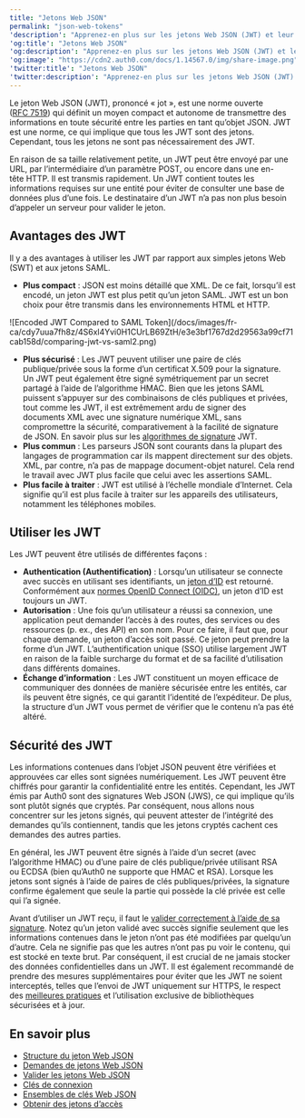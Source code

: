 ```yaml
---
title: "Jetons Web JSON"
permalink: "json-web-tokens"
'description': "Apprenez-en plus sur les jetons Web JSON (JWT) et leur utilisation."
'og:title': "Jetons Web JSON"
'og:description': "Apprenez-en plus sur les jetons Web JSON (JWT) et leur utilisation."
'og:image': "https://cdn2.auth0.com/docs/1.14567.0/img/share-image.png"
'twitter:title': "Jetons Web JSON"
'twitter:description': "Apprenez-en plus sur les jetons Web JSON (JWT) et leur utilisation."
---
```


Le jeton Web JSON (<Tooltip href="/docs/docs/fr-ca/glossary?term=json-web-token" tip="Jeton Web JSON (JWT)
Format standard de jeton d’ID (et souvent de jeton d’accès) utilisé pour représenter en toute sécurité des demandes entre deux parties." cta="Voir le glossaire">JWT</Tooltip>), prononcé « jot », est une norme ouverte ([RFC 7519](https://tools.ietf.org/html/rfc7519)) qui définit un moyen compact et autonome de transmettre des informations en toute sécurité entre les parties en tant qu’objet JSON. JWT est une norme, ce qui implique que tous les JWT sont des jetons. Cependant, tous les jetons ne sont pas nécessairement des JWT.

En raison de sa taille relativement petite, un JWT peut être envoyé par une URL, par l’intermédiaire d’un paramètre POST, ou encore dans une en-tête HTTP. Il est transmis rapidement. Un JWT contient toutes les informations requises sur une entité pour éviter de consulter une base de données plus d’une fois. Le destinataire d’un JWT n’a pas non plus besoin d’appeler un serveur pour valider le jeton.

## Avantages des JWT

Il y a des avantages à utiliser les JWT par rapport aux simples jetons Web (SWT) et aux jetons <Tooltip href="/docs/docs/fr-ca/glossary?term=security-assertion-markup-language" tip="Security Assertion Markup Language (SAML)
Protocole normalisé permettant à deux parties d’échanger des informations d’authentification sans mot de passe." cta="Voir le glossaire">SAML</Tooltip>.

* **Plus compact** : JSON est moins détaillé que XML. De ce fait, lorsqu’il est encodé, un jeton JWT est plus petit qu’un jeton SAML. JWT est un bon choix pour être transmis dans les environnements HTML et HTTP.

<Frame>![Encoded JWT Compared to SAML Token](/docs/images/fr-ca/cdy7uua7fh8z/4S6xl4Yvi0H1CUrLB69ZtH/e3e3bf1767d2d29563a99cf71cab158d/comparing-jwt-vs-saml2.png)</Frame>

* **Plus sécurisé** : Les JWT peuvent utiliser une paire de clés publique/privée sous la forme d’un certificat X.509 pour la signature. Un JWT peut également être signé symétriquement par un secret partagé à l’aide de l’algorithme HMAC. Bien que les jetons SAML puissent s’appuyer sur des combinaisons de clés publiques et privées, tout comme les JWT, il est extrêmement ardu de signer des documents XML avec une signature numérique XML, sans compromettre la sécurité, comparativement à la facilité de signature de JSON. En savoir plus sur les [algorithmes de signature](/docs/fr-ca/tokens/concepts/signing-algorithms) JWT.
* **Plus commun** : Les parseurs JSON sont courants dans la plupart des langages de programmation car ils mappent directement sur des objets. XML, par contre, n’a pas de mappage document-objet naturel. Cela rend le travail avec JWT plus facile que celui avec les assertions SAML.
* **Plus facile à traiter** : JWT est utilisé à l’échelle mondiale d’Internet. Cela signifie qu’il est plus facile à traiter sur les appareils des utilisateurs, notamment les téléphones mobiles.

## Utiliser les JWT

Les JWT peuvent être utilisés de différentes façons :

* **Authentication (Authentification)** : Lorsqu’un utilisateur se connecte avec succès en utilisant ses identifiants, un [jeton d’ID](/docs/fr-ca/secure/tokens/id-tokens) est retourné. Conformément aux [normes OpenID Connect (OIDC)](https://openid.net/specs/openid-connect-core-1_0.html#IDToken), un jeton d’ID est toujours un JWT.
* **Autorisation** : Une fois qu’un utilisateur a réussi sa connexion, une application peut demander l’accès à des routes, des services ou des ressources (p. ex., des API) en son nom. Pour ce faire, il faut que, pour chaque demande, un jeton d’accès soit passé. Ce jeton peut prendre la forme d’un JWT. L’authentification unique (<Tooltip href="/docs/docs/fr-ca/glossary?term=single-sign-on" tip="Authentification unique (SSO)
Service qui, après qu’un utilisateur se soit connecté à une application, le connecte automatiquement à d’autres applications." cta="Voir le glossaire">SSO</Tooltip>) utilise largement JWT en raison de la faible surcharge du format et de sa facilité d’utilisation dans différents domaines.
* **Échange d’information** : Les JWT constituent un moyen efficace de communiquer des données de manière sécurisée entre les entités, car ils peuvent être signés, ce qui garantit l’identité de l’expéditeur. De plus, la structure d’un JWT vous permet de vérifier que le contenu n’a pas été altéré.

## Sécurité des JWT

Les informations contenues dans l’objet JSON peuvent être vérifiées et approuvées car elles sont signées numériquement. Les JWT peuvent être chiffrés pour garantir la confidentialité entre les entités. Cependant, les JWT émis par Auth0 sont des signatures Web JSON (JWS), ce qui implique qu’ils sont plutôt signés que cryptés. Par conséquent, nous allons nous concentrer sur les jetons signés, qui peuvent attester de l’intégrité des demandes qu’ils contiennent, tandis que les jetons cryptés cachent ces demandes des autres parties.

En général, les JWT peuvent être signés à l’aide d’un secret (avec l’algorithme HMAC) ou d’une paire de clés publique/privée utilisant RSA ou ECDSA (bien qu’Auth0 ne supporte que HMAC et RSA). Lorsque les jetons sont signés à l’aide de paires de clés publiques/privées, la signature confirme également que seule la partie qui possède la clé privée est celle qui l’a signée.

Avant d’utiliser un JWT reçu, il faut le [valider correctement à l’aide de sa signature](/docs/fr-ca/secure/tokens/json-web-tokens/validate-json-web-tokens). Notez qu’un jeton validé avec succès signifie seulement que les informations contenues dans le jeton n’ont pas été modifiées par quelqu’un d’autre. Cela ne signifie pas que les autres n’ont pas pu voir le contenu, qui est stocké en texte brut. Par conséquent, il est crucial de ne jamais stocker des données confidentielles dans un JWT. Il est également recommandé de prendre des mesures supplémentaires pour éviter que les JWT ne soient interceptés, telles que l’envoi de JWT uniquement sur HTTPS, le respect des [meilleures pratiques](/docs/fr-ca/secure/tokens/token-best-practices) et l’utilisation exclusive de bibliothèques sécurisées et à jour.

## En savoir plus

* [Structure du jeton Web JSON](/docs/fr-ca/secure/tokens/json-web-tokens/json-web-token-structure)
* [Demandes de jetons Web JSON](/docs/fr-ca/secure/tokens/json-web-tokens/json-web-token-claims)
* [Valider les jetons Web JSON](/docs/fr-ca/secure/tokens/json-web-tokens/validate-json-web-tokens)
* [Clés de connexion](/docs/fr-ca/get-started/tenant-settings/signing-keys)
* [Ensembles de clés Web JSON](/docs/fr-ca/secure/tokens/json-web-tokens/json-web-key-sets)
* [Obtenir des jetons d’accès](/docs/fr-ca/secure/tokens/access-tokens/get-access-tokens)